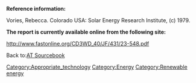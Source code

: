 '''Reference information:'''

Vories, Rebecca. Colorado USA: Solar Energy Research Institute, (c) 1979.


'''The report is currently available online from the following site:'''

http://www.fastonline.org/CD3WD_40/JF/431/23-548.pdf


Back to:[[AT Sourcebook]]
[[Category:Appropriate_technology]]
[[Category:Energy]]
[[Category:Renewable energy]]